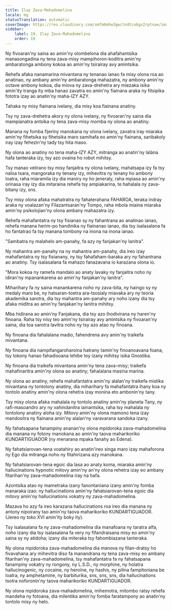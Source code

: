 ```yaml
---
title: Ilay Zava-Mahadomelina
locale: mg
statusTranslation: automatic
coverImage: https://res.cloudinary.com/xmfm6mhw3gwctndtcubgx2rptnae/image/upload/v1741354419/small_cover_la_gran_rebelion_28716e29d2.webp
sidebar:
    label: 19. Ilay Zava-Mahadomelina
    order: 19
---
```

Ny fivoaran'ny saina ao amin'ny olombelona dia ahafahantsika manasongadina ny tena zava-misy mampihoron-koditra amin'ny ambaratonga ambony kokoa ao amin'ny tsirairay avy amintsika.

Rehefa afaka nanamarina mivantana ny tenanao ianao fa misy olona roa ao anatinao, ny ambany amin'ny ambaratonga mahazatra, ny ambony amin'ny octave ambony kokoa, dia miova ny zava-drehetra ary miezaka isika amin'ity tranga ity mba hanao zavatra eo amin'ny fiainana araka ny fitsipika fototra izay ao anatin'ny maha-IZY AZY.

Tahaka ny misy fiainana ivelany, dia misy koa fiainana anatiny.

Tsy ny zava-drehetra akory ny olona ivelany, ny fivoaran'ny saina dia mampianatra antsika ny tena zava-misy momba ny olona ao anatiny.

Manana ny fomba fijeriny manokana ny olona ivelany, zavatra iray miaraka amin'ny fihetsika sy fihetsika maro samihafa eo amin'ny fiainana, saribakoly iray izay fehezin'ny tady tsy hita maso.

Ny olona ao anatiny no tena maha-IZY AZY, mitranga ao anatin'ny lalàna hafa tanteraka izy, tsy azo ovaina ho robot mihitsy.

Tsy manao velirano tsy misy fanjaitra ny olona ivelany, mahatsapa izy fa tsy naloa tsara, mangoraka ny tenany izy, mihevitra ny tenany ho ambony loatra, raha miaramila izy dia maniry ny ho jeneraly, raha mpiasa ao amin'ny orinasa iray izy dia mitaraina rehefa tsy ampiakarina, te hahalala ny zava-bitany izy, sns.

Tsy misy olona afaka mahatratra ny fahaterahana FAHAROA, teraka indray araka ny voalazan'ny Filazantsaran'ny Tompo, raha mbola miaina miaraka amin'ny psikolojian'ny olona ambany mahazatra izy.

Rehefa mahafantatra ny tsy fisianao sy ny fahantrana ao anatinao ianao, rehefa manana herim-po handinika ny fiainanao ianao, dia tsy isalasalana fa ho fantatrao fa tsy manana tombony na inona na inona ianao.

"Sambatra ny malahelo am-panahy, fa azy ny fanjakan'ny lanitra".

Ny mahantra am-panahy na ny mahantra am-panahy, dia ireo izay mahafantatra ny tsy fisianany, ny tsy fahafaham-baraka ary ny fahantrana ao anatiny. Tsy isalasalana fa mahazo fanazavana io karazana olona io.

"Mora kokoa ny ramefa mandalo ao anaty lavaky ny fanjaitra noho ny idiran'ny mpanankarena ao amin'ny fanjakan'ny lanitra".

Miharihary fa ny saina manankarena noho ny zava-bita, ny haingo sy ny medaly maro be, ny hatsaran-toetra ara-tsosialy miavaka ary ny teoria akademika sarotra, dia tsy mahantra am-panahy ary noho izany dia tsy afaka miditra ao amin'ny fanjakan'ny lanitra mihitsy.

Mba hidirana ao amin'ny Fanjakana, dia tsy azo ihodivirana ny haren'ny finoana. Raha tsy nisy teo amin'ny tsirairay avy amintsika ny fivoaran'ny saina, dia toa sarotra lavitra noho ny tsy azo atao ny finoana.

Ny finoana dia fahalalana madio, fahendrena avy amin'ny traikefa mivantana.

Ny finoana dia nampifangaroharoina hatrany tamin'ny finoanoavana foana, tsy tokony hanao fahadisoana lehibe toy izany mihitsy isika Gnostika.

Ny finoana dia traikefa mivantana amin'ny tena zava-misy; traikefa mahafinaritra amin'ny olona ao anatiny; fahalalana masina marina.

Ny olona ao anatiny, rehefa mahafantatra amin'ny alalan'ny traikefa mistika mivantana ny tontolony anatiny, dia miharihary fa mahafantatra ihany koa ny tontolo anatiny amin'ny olona rehetra izay monina eto ambonin'ny tany.

Tsy misy olona afaka mahalala ny tontolo anatiny amin'ny planeta Tany, ny rafi-masoandro ary ny vahindanitra iainantsika, raha tsy mahalala ny tontolony anatiny aloha izy. Mitovy amin'ny olona mamono tena izay mandositra ny fiainana amin'ny alalan'ny varavarana sandoka izany.

Ny fahatsapana fanampiny ananan'ny olona mpidoroka zava-mahadomelina dia manana ny fotony manokana ao amin'ny taova maharikoriko KUNDARTIGUADOR (ny menarana mpaka fanahy ao Edena).

Ny fahatsiarovan-tena voatahiry ao anatin'ireo singa maro izay mahaforona ny Ego dia mitranga noho ny fitahirizana azy manokana.

Ny fahatsiarovan-tena egoic dia lasa ao anaty koma, miaraka amin'ny hallucinations hypnotic mitovy amin'ny an'ny olona rehetra izay eo ambany fitarihan'ny zava-mahadomelina iray na hafa.

Azontsika atao ny mametraka izany fanontaniana izany amin'ny fomba manaraka izao: ny hallucinations amin'ny fahatsiarovan-tena egoic dia mitovy amin'ny hallucinations vokatry ny zava-mahadomelina.

Mazava ho azy fa ireo karazana hallucinations roa ireo dia manana ny antony nipoirany tao amin'ny taova maharikoriko KUNDARTIGUADOR. (Jereo ny toko XVI amin'ity boky ity).

Tsy isalasalana fa ny zava-mahadomelina dia manafoana ny taratra alfa, noho izany dia tsy isalasalana fa very ny fifandraisana misy eo amin'ny saina sy ny atidoha; izany dia miteraka tsy fahombiazana tanteraka.

Ny olona mpidoroka zava-mahadomelina dia manova ny filan-dratsy ho fivavahana ary mihevitra diso fa manandrana ny tena zava-misy eo ambany fitarihan'ny zava-mahadomelina, tsy mahafantatra fa ny fahatsapana fanampiny vokatry ny rongony, ny L.S.D., ny morphine, ny holatra hallucinogenic, ny cocaine, ny heroïne, ny hashis, ny pilina fampitoniana be loatra, ny amphetamine, ny barbiturika, sns, sns, sns, dia hallucinations tsotra noforonin'ny taova maharikoriko KUNDARTIGUADOR.

Ny olona mpidoroka zava-mahadomelina, mihemotra, mitombo ratsy rehefa mandeha ny fotoana, dia milentika amin'ny fomba faratampony ao anatin'ny tontolo misy ny helo.

